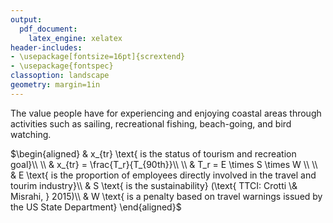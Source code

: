 ```yaml
---
output:
  pdf_document: 
    latex_engine: xelatex
header-includes:
- \usepackage[fontsize=16pt]{scrextend}
- \usepackage{fontspec}
classoption: landscape
geometry: margin=1in
---
```


\pagenumbering{gobble}

The value people have for experiencing and enjoying coastal areas through activities such as sailing, recreational fishing, beach-going, and bird watching.

\vspace{0.5in}

\noindent
$\begin{aligned}
& x_{tr} \text{   is the status of  tourism and recreation goal}\\
\\
& x_{tr} = \frac{T_r}{T_{90th}}\\
\\
& T_r = E \times S \times W \\
\\
& E \text{   is the proportion of employees directly involved in the travel and tourim industry}\\
& S \text{   is the sustainability} (\text{ TTCI: Crotti \& Misrahi, } 2015)\\
& W \text{   is a penalty based on travel warnings issued by the US State Department}
\end{aligned}$